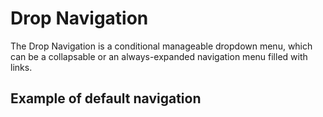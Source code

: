 

<Meta of={DropNavigation} />

# Drop Navigation

The Drop Navigation is a conditional manageable dropdown menu,
which can be a collapsable or an always-expanded navigation
menu filled with links.

<Controls/>

## Example of default navigation

<Canvas of={DropNavigation.Default} />